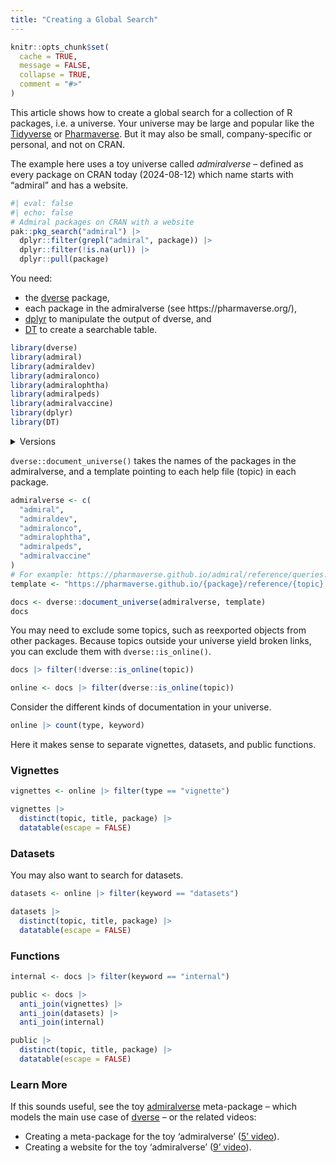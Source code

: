 ```yaml
---
title: "Creating a Global Search"
---
```


```r
knitr::opts_chunk$set(
  cache = TRUE,
  message = FALSE,
  collapse = TRUE,
  comment = "#>"
)
```

This article shows how to create a global search for a collection of R packages,
i.e. a universe. Your universe may be large and popular like the
[Tidyverse](https://tidyverse.org/) or [Pharmaverse](https://pharmaverse.org/).
But it may also be small, company-specific or personal, and not on CRAN.

The example here uses a toy universe  called *admiralverse* -- defined as every
package on CRAN today (2024-08-12) which name starts with "admiral" and has a
website.

```r
#| eval: false
#| echo: false
# Admiral packages on CRAN with a website
pak::pkg_search("admiral") |>
  dplyr::filter(grepl("admiral", package)) |>
  dplyr::filter(!is.na(url)) |>
  dplyr::pull(package)
```

You need:

* the [dverse](https://maurolepore.github.io/dverse/) package, 
* each package in the admiralverse (see https://pharmaverse.org/),
* [dplyr](https://dplyr.tidyverse.org/) to manipulate the output of dverse, and 
* [DT](https://rstudio.github.io/DT/) to create a searchable table.

```r
library(dverse)
library(admiral)
library(admiraldev)
library(admiralonco)
library(admiralophtha)
library(admiralpeds)
library(admiralvaccine)
library(dplyr)
library(DT)
```

<details><summary>Versions</summary>

```r
packageVersion("dverse")
packageVersion("admiral")
packageVersion("admiraldev")
packageVersion("admiralonco")
packageVersion("admiralophtha")
packageVersion("admiralpeds")
packageVersion("admiralvaccine")
packageVersion("dplyr")
packageVersion("DT")
```

</details>

`dverse::document_universe()` takes the names of the packages in the
admiralverse, and a template pointing to each help file (topic) in each package.

```r
admiralverse <- c(
  "admiral",
  "admiraldev",
  "admiralonco",
  "admiralophtha",
  "admiralpeds",
  "admiralvaccine"
)
# For example: https://pharmaverse.github.io/admiral/reference/queries.html
template <- "https://pharmaverse.github.io/{package}/reference/{topic}.html"

docs <- dverse::document_universe(admiralverse, template)
docs
```

You may need to exclude some topics, such as reexported objects from other
packages. Because topics outside your universe yield broken links, you can
exclude them with `dverse::is_online()`.

```r
docs |> filter(!dverse::is_online(topic))

online <- docs |> filter(dverse::is_online(topic))
```

Consider the different kinds of documentation in your universe.

```r
online |> count(type, keyword)
```

Here it makes sense to separate vignettes, datasets, and public functions.

### Vignettes

```r
vignettes <- online |> filter(type == "vignette")

vignettes |>
  distinct(topic, title, package) |>
  datatable(escape = FALSE)
```

### Datasets

You may also want to search for datasets.

```r
datasets <- online |> filter(keyword == "datasets")

datasets |>
  distinct(topic, title, package) |>
  datatable(escape = FALSE)
```

### Functions

```r
internal <- docs |> filter(keyword == "internal")

public <- docs |>
  anti_join(vignettes) |>
  anti_join(datasets) |>
  anti_join(internal)

public |>
  distinct(topic, title, package) |>
  datatable(escape = FALSE)
```

### Learn More

If this sounds useful, see the toy
[admiralverse](https://maurolepore.github.io/admiralverse) meta-package -- which
models the main use case of [dverse](https://maurolepore.github.io/dverse/) --
or the related videos:

* Creating a meta-package for the toy 'admiralverse' ([5' video](https://youtu.be/ezVpsadSF7A)).
* Creating a website for the toy 'admiralverse' ([9' video](https://youtu.be/VhmnADBDXv0)).
